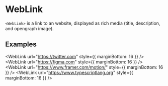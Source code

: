 
# WebLink

`<WebLink>` is a link to an website, displayed as rich media (title, description, and opengraph image).

## Examples

<WebLink url="https://twitter.com" style={{ marginBottom: 16 }} />
<WebLink url="https://figma.com" style={{ marginBottom: 16 }} />
<WebLink url="https://www.framer.com/motion/" style={{ marginBottom: 16 }} />
<WebLink url="https://www.typescriptlang.org" style={{ marginBottom: 16 }} />
